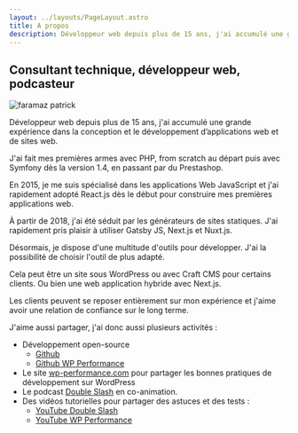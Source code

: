 ```yaml
---
layout: ../layouts/PageLayout.astro
title: A propos
description: Développeur web depuis plus de 15 ans, j'ai accumulé une grande expérience dans la conception et le développement d’applications web et de sites web.
---
```



## Consultant technique, développeur web, podcasteur

<Image
  src={pic}
  alt="faramaz patrick"
  width={300}
  class="rounded-full grayscale mx-auto md:float-right md:ml-10"
/>

Développeur web depuis plus de 15 ans, j'ai accumulé une grande expérience dans la conception et le développement d’applications web et de sites web.

J'ai fait mes premières armes avec PHP, from scratch au départ puis avec Symfony dès la version 1.4, en passant par du Prestashop.

En 2015, je me suis spécialisé dans les applications Web JavaScript et j'ai rapidement adopté React.js dès le début pour construire mes premières applications web.

À partir de 2018, j'ai été séduit par les générateurs de sites statiques. J'ai rapidement pris plaisir à utiliser Gatsby JS, Next.js et Nuxt.js.

Désormais, je dispose d'une multitude d'outils pour développer. J'ai la possibilité de choisir l'outil de plus adapté.

Cela peut être un site sous WordPress ou avec Craft CMS pour certains clients. Ou bien une web application hybride avec Next.js.

Les clients peuvent se reposer entièrement sur mon expérience et j'aime avoir une relation de confiance sur le long terme.

J'aime aussi partager, j'ai donc aussi plusieurs activités :

- Développement open-source
  - [Github](https://github.com/ipatate)
  - [Github WP Performance](https://github.com/WP-Performance)
- Le site [wp-performance.com](https://wp-performance.com/) pour partager les bonnes pratiques de développement sur WordPress
- Le podcast [Double Slash](https://double-slash.dev/) en co-animation.
- Des vidéos tutorielles pour partager des astuces et des tests :
  - [YouTube Double Slash](https://www.youtube.com/channel/UCp5DGBAX2XNJXeOVAo7bICQ)
  - [YouTube WP Performance](https://www.youtube.com/channel/UCp5DGBAX2XNJXeOVAo7bICQ)
